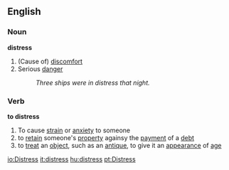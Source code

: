 ==English==
===Noun===
'''distress'''
# (Cause of) [[discomfort]]
# Serious [[danger]]
#:''Three ships were in distress that night.''

===Verb===
'''to distress'''
# To cause [[strain]] or [[anxiety]] to someone
# to [[retain]] someone's [[property]] againsy the [[payment]] of a [[debt]]
# to [[treat]] an [[object]], such as an [[antique]], to give it an [[appearance]] of [[age]]

[[io:Distress]]
[[it:distress]]
[[hu:distress]]
[[pt:Distress]]